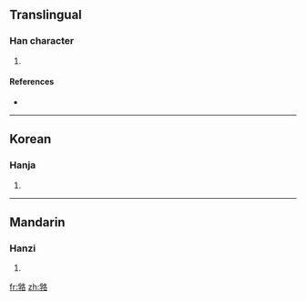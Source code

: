 ==Translingual==

===Han character===
{{Han char|rn=30|rad=口|as=10|sn=13|four=|canj=月木竹水口 (BDHER)}}

# {{defn|Han|sort=口10}}

====References====
* {{Han ref|kx=0203.250|dkj=04104|dj=0426.050|hdz=10669.030|uh=55E0|ud=21984}}

----

==Korean==

===Hanja===
{{ko-hanja|hangeul=라|rv=ra|mr=ra}}

# {{defn|Korean|sort=口10}}

----

==Mandarin==

===Hanzi===
{{cmn-hanzi|pin=[[luò]] ([[luo4]])|wg=lo<sup>4</sup>}}

# {{defn|Mandarin|sort=口10}}

[[fr:嗠]]
[[zh:嗠]]